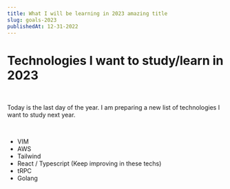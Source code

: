 ```yaml
---
title: What I will be learning in 2023 amazing title
slug: goals-2023
publishedAt: 12-31-2022
---
```


# Technologies I want to study/learn in 2023

<br />

Today is the last day of the year. I am preparing a new list of technologies I want to study
next year.

<br />

- VIM
- AWS
- Tailwind
- React / Typescript (Keep improving in these techs)
- tRPC
- Golang
